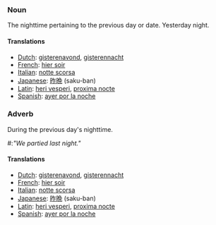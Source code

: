 === Noun ===

The nighttime pertaining to the previous day or date. Yesterday night.

==== Translations ====
*[[Dutch]]: [[gisterenavond]], [[gisterennacht]]
*[[French]]: [[hier soir]]
*[[Italian]]: [[notte scorsa]]
*[[Japanese]]: [[昨晩]] (saku-ban)
*[[Latin]]: [[heri vesperi]], [[proxima nocte]]
*[[Spanish]]: [[ayer por la noche]]

=== Adverb ===

During the previous day's nighttime.
#:''"We partied last night."''<p>

==== Translations ====
*[[Dutch]]: [[gisterenavond]], [[gisterennacht]]
*[[French]]: [[hier soir]]
*[[Italian]]: [[notte scorsa]]
*[[Japanese]]: [[昨晩]] (saku-ban)
*[[Latin]]: [[heri vesperi]], [[proxima nocte]]
*[[Spanish]]: [[ayer por la noche]]